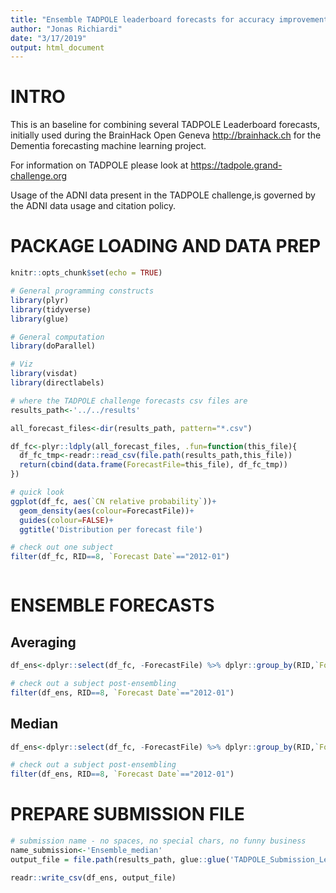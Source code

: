 ```yaml
---
title: "Ensemble TADPOLE leaderboard forecasts for accuracy improvement"
author: "Jonas Richiardi"
date: "3/17/2019"
output: html_document
---
```


# INTRO

This is an baseline for combining several TADPOLE Leaderboard forecasts, initially used during the BrainHack Open Geneva <http://brainhack.ch> for the Dementia forecasting machine learning project.

For information on TADPOLE please look at <https://tadpole.grand-challenge.org>

Usage of the ADNI data present in the TADPOLE challenge,is governed by the ADNI data usage and citation policy.

# PACKAGE LOADING AND DATA PREP

```r
knitr::opts_chunk$set(echo = TRUE)

# General programming constructs
library(plyr)
library(tidyverse)
library(glue)

# General computation
library(doParallel)

# Viz
library(visdat)
library(directlabels)

# where the TADPOLE challenge forecasts csv files are
results_path<-'../../results'

all_forecast_files<-dir(results_path, pattern="*.csv")

df_fc<-plyr::ldply(all_forecast_files, .fun=function(this_file){
  df_fc_tmp<-readr::read_csv(file.path(results_path,this_file))
  return(cbind(data.frame(ForecastFile=this_file), df_fc_tmp))
})

# quick look
ggplot(df_fc, aes(`CN relative probability`))+
  geom_density(aes(colour=ForecastFile))+
  guides(colour=FALSE)+
  ggtitle('Distribution per forecast file')

# check out one subject
filter(df_fc, RID==8, `Forecast Date`=="2012-01")



```


# ENSEMBLE FORECASTS

## Averaging

```r

df_ens<-dplyr::select(df_fc, -ForecastFile) %>% dplyr::group_by(RID,`Forecast Month`,`Forecast Date`) %>% dplyr::summarise_if(is.numeric, mean, na.rm = TRUE) %>% ungroup()

# check out a subject post-ensembling
filter(df_ens, RID==8, `Forecast Date`=="2012-01")


```

## Median 

```r

df_ens<-dplyr::select(df_fc, -ForecastFile) %>% dplyr::group_by(RID,`Forecast Month`,`Forecast Date`) %>% dplyr::summarise_if(is.numeric, median, na.rm = TRUE) %>% ungroup()

# check out a subject post-ensembling
filter(df_ens, RID==8, `Forecast Date`=="2012-01")


```


# PREPARE SUBMISSION FILE 

```r

# submission name - no spaces, no special chars, no funny business
name_submission<-'Ensemble_median'
output_file = file.path(results_path, glue::glue('TADPOLE_Submission_Leaderboard_{name_submission}.csv'))

readr::write_csv(df_ens, output_file)


```

